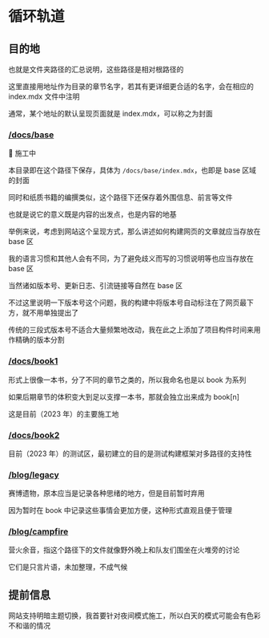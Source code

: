 # 循环轨道

## 目的地

也就是文件夹路径的汇总说明，这些路径是相对根路径的

这里直接用地址作为目录的章节名字，若其有更详细更合适的名字，会在相应的 index.mdx 文件中注明

通常，某个地址的默认呈现页面就是 index.mdx，可以称之为封面

### [/docs/base ](/docs/base)

🚧 施工中

本目录即在这个路径下保存，具体为 `/docs/base/index.mdx`，也即是 base 区域的封面

同时和纸质书籍的编撰类似，这个路径下还保存着外围信息、前言等文件

也就是说它的意义既是内容的出发点，也是内容的地基

举例来说，考虑到网站这个呈现方式，那么讲述如何构建网页的文章就应当存放在 base 区

我的语言习惯和其他人会有不同，为了避免歧义而写的习惯说明等也应当存放在 base 区

当然诸如版本号、更新日志、引流链接等自然在 base 区

不过这里说明一下版本号这个问题，我的构建中将版本号自动标注在了网页最下方，就不用单独提出了

传统的三段式版本号不适合大量频繁地改动，我在此之上添加了项目构件时间来用作精确的版本分割

### [/docs/book1](/docs/book1/index)

形式上很像一本书，分了不同的章节之类的，所以我命名也是以 book 为系列

如果后期章节的体积变大到足以支撑一本书，那就会独立出来成为 book[n]

这是目前（2023 年）的主要施工地

### [/docs/book2](/docs/book2/index)

目前（2023 年）的测试区，最初建立的目的是测试构建框架对多路径的支持性

### [/blog/legacy](/blog/legacy)

赛博遗物，原本应当是记录各种思绪的地方，但是目前暂时弃用

因为暂时在 book 中记录这些事情会更加方便，这种形式直观且便于管理

### [/blog/campfire](/blog/campfire)

营火余音，指这个路径下的文件就像野外晚上和队友们围坐在火堆旁的讨论

它们是只言片语，未加整理，不成气候

## 提前信息

网站支持明暗主题切换，我首要针对夜间模式施工，所以白天的模式可能会有色彩不和谐的情况
